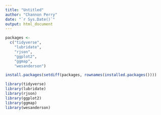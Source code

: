 ```yaml
---
title: "Untitled"
author: "Channon Perry"
date: "`r Sys.Date()`"
output: html_document
---
```


```r

packages <-
  c("tidyverse",
    "lubridate",
    "rjson",
    "ggplot2",
    "ggmap",
    "wesanderson")

install.packages(setdiff(packages, rownames(installed.packages())))

library(tidyverse)
library(lubridate)
library(rjson)
library(ggplot2)
library(ggmap)
library(wesanderson)

```

